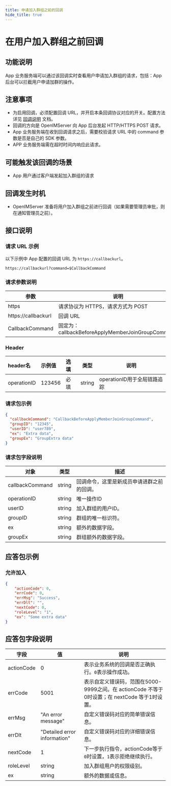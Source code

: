 ```yaml
---
title: 申请加入群组之前的回调
hide_title: true
---
```



# 在用户加入群组之前回调

## 功能说明
App 业务服务端可以通过该回调实时查看用户申请加入群组的请求，包括：App 后台可以拦截用户申请加群的操作。

## 注意事项
- 为启用回调，必须配置回调 URL，并开启本条回调协议对应的开关。配置方法详见 [回调说明](../introduction) 文档。
- 回调的方向是 OpenIMServer 向 App 后台发起 HTTP/HTTPS POST 请求。
- App 业务服务端在收到回调请求之后，需要校验请求 URL 中的 command 参数是否是自己的 SDK 参数。
- APP 业务服务端需在超时时间内响应此请求。


## 可能触发该回调的场景
- App 用户通过客户端发起加入群组的请求

## 回调发生时机
- OpenIMServer 准备将用户加入群组之前进行回调（如果需要管理员审批，则在通知管理员之前）。

## 接口说明

### 请求 URL 示例
以下示例中 App 配置的回调 URL 为 `https://callbackurl`。
```plaintext
https://callbackurl?command=$CallbackCommand
```

### 请求参数说明

| 参数                 | 说明                                                   |
| --------------------| ------------------------------------------------------ |
| https               | 请求协议为 HTTPS，请求方式为 POST                      |
| https://callbackurl | 回调 URL                                               |
| CallbackCommand     | 固定为：callbackBeforeApplyMemberJoinGroupCommand                |

### Header
| header名     | 示例值    | 选填  | 类型     | 说明                  |
|:------------|:-------|:----|--------|---------------------|
| operationID | 123456 | 必填  | string | operationID用于全局链路追踪 |

### 请求包示例
```json
{
  "callbackCommand": "CallbackBeforeApplyMemberJoinGroupCommand",
  "groupID": "12345",
  "userID": "user789",
  "ex": "Extra data",
  "groupEx": "GroupExtra data"
}

```


### 请求包字段说明

| 对象              | 类型     | 描述                    |
|-----------------|--------|-----------------------|
| callbackCommand | string | 回调命令，这里是新成员申请进群之前的回调。 |
| operationID     | string | 唯一操作ID                    |
| userID          | string | 加入群组的用户ID。            |
| groupID         | string | 群组的唯一标识符。             |
| ex              | string | 额外的数据字段。              |
| groupEx         | string | 群组额外的数据字段。            |



## 应答包示例

### 允许加入

```json
{
    "actionCode": 0,
    "errCode": 0,
    "errMsg": "Success",
    "errDlt": "",
    "nextCode": 0,
    "roleLevel": "1",
    "ex": "Some extra data"
}

```

## 应答包字段说明

| 字段         | 值                           | 说明                                       |
|-------------|------------------------------|------------------------------------------|
| actionCode  | 0                            | 表示业务系统的回调是否正确执行。`0`表示操作成功。     |
| errCode     | 5001                        | 表示自定义错误码，范围在5000-9999之间。在 actionCode 不等于0时设置；在 nextCode 等于1时设置。|
| errMsg      | "An error message"           | 自定义错误码对应的简单错误信息。|
| errDlt      | "Detailed error information" | 自定义错误码对应的详细错误信息。|
| nextCode    | 1                            | 下一步执行指令，actionCode等于`0`时设置，`1`表示拒绝继续执行。|
| roleLevel            | string | 加入群组用户的权限级别。|
| ex                   | string | 额外的数据或信息。                         |


